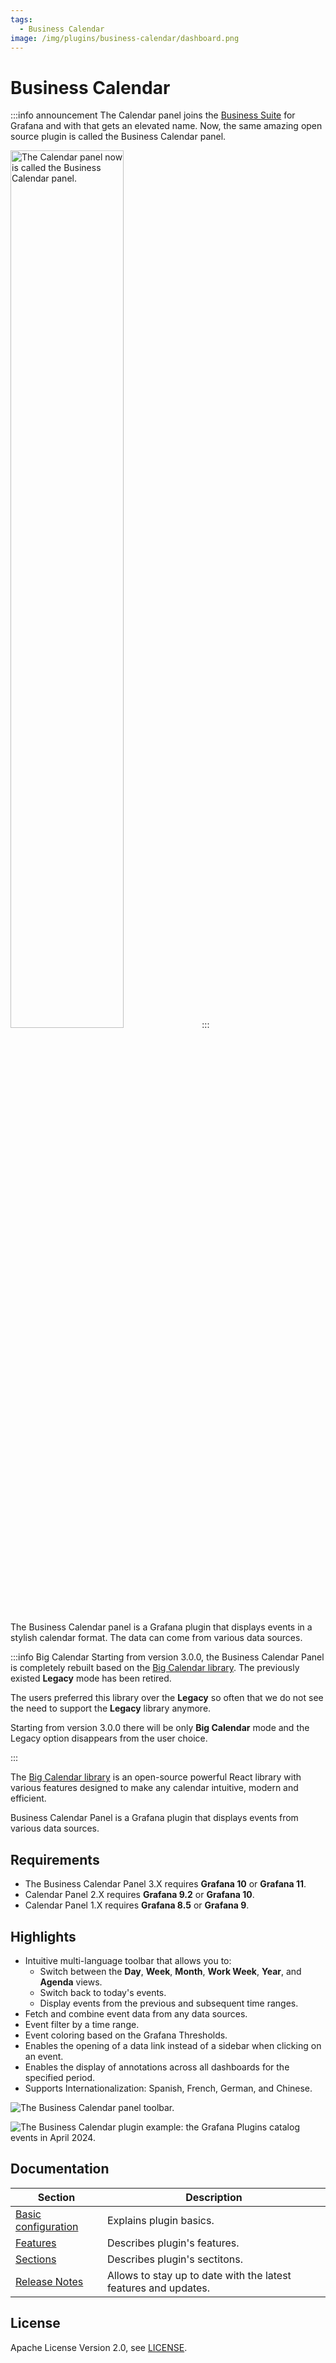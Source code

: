 ```yaml
---
tags:
  - Business Calendar
image: /img/plugins/business-calendar/dashboard.png
---
```



# Business Calendar

:::info announcement
The Calendar panel joins the [Business Suite](/plugins/) for Grafana and with that gets an elevated name. Now, the same amazing open source plugin is called the Business Calendar panel.

<Image
  title="The Calendar panel now is called the Business Calendar panel."
  src="/img/plugins/business-calendar/new-name.png"
  width="60%"
/>
:::

The Business Calendar panel is a Grafana plugin that displays events in a stylish calendar format. The data can come from various data sources.

:::info Big Calendar
Starting from version 3.0.0, the Business Calendar Panel is completely rebuilt based on the [Big Calendar library](https://jquense.github.io/react-big-calendar/examples/index.html?path=/story/about-big-calendar--page). The previously existed **Legacy** mode has been retired.

The users preferred this library over the **Legacy** so often that we do not see the need to support the **Legacy** library anymore.

Starting from version 3.0.0 there will be only **Big Calendar** mode and the Legacy option disappears from the user choice.

:::

The [Big Calendar library](https://jquense.github.io/react-big-calendar/examples/index.html?path=/story/about-big-calendar--page) is an open-source powerful React library with various features designed to make any calendar intuitive, modern and efficient.

Business Calendar Panel is a Grafana plugin that displays events from various data sources.

<Youtube
  id="CvLqyY2fQfo"
  title="The Business Calendar 3.1.0. Overview and detailed tutorial. Display dates and times in style."
/>

## Requirements

- The Business Calendar Panel 3.X requires **Grafana 10** or **Grafana 11**.
- Calendar Panel 2.X requires **Grafana 9.2** or **Grafana 10**.
- Calendar Panel 1.X requires **Grafana 8.5** or **Grafana 9**.

<GettingStarted />

## Highlights

- Intuitive multi-language toolbar that allows you to:
  - Switch between the **Day**, **Week**, **Month**, **Work Week**, **Year**, and **Agenda** views.
  - Switch back to today's events.
  - Display events from the previous and subsequent time ranges.
- Fetch and combine event data from any data sources.
- Event filter by a time range.
- Event coloring based on the Grafana Thresholds.
- Enables the opening of a data link instead of a sidebar when clicking on an event.
- Enables the display of annotations across all dashboards for the specified period.
- Supports Internationalization: Spanish, French, German, and Chinese.

<Image
  title="The Business Calendar panel toolbar."
  src="/img/plugins/business-calendar/toolbar.png"
/>

<Image
  title="The Business Calendar plugin example: the Grafana Plugins catalog events in April 2024."
  src="/img/plugins/business-calendar/dashboard.png"
/>

## Documentation

| Section                             | Description                                                     |
| ----------------------------------- | --------------------------------------------------------------- |
| [Basic configuration](basic-config) | Explains plugin basics.                                         |
| [Features](features)                | Describes plugin's features.                                    |
| [Sections](sections)                | Describes plugin's sectitons.                                   |
| [Release Notes](release)            | Allows to stay up to date with the latest features and updates. |

<Feedback />

## License

Apache License Version 2.0, see [LICENSE](https://github.com/volkovlabs/business-calendar/blob/main/LICENSE).
